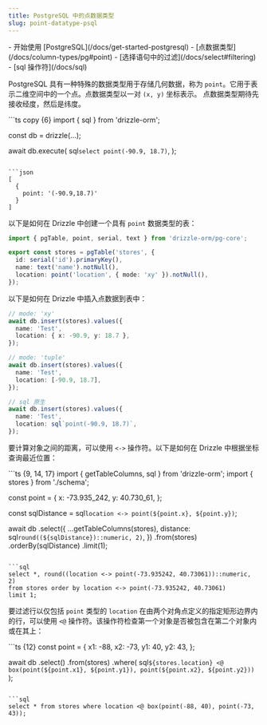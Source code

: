 ```yaml
---
title: PostgreSQL 中的点数据类型
slug: point-datatype-psql
---
```



<Prerequisites>
- 开始使用 [PostgreSQL](/docs/get-started-postgresql)
- [点数据类型](/docs/column-types/pg#point)
- [选择语句中的过滤](/docs/select#filtering)
- [sql 操作符](/docs/sql)
</Prerequisites>

PostgreSQL 具有一种特殊的数据类型用于存储几何数据，称为 `point`。它用于表示二维空间中的一个点。点数据类型以一对 `(x, y)` 坐标表示。
点数据类型期待先接收经度，然后是纬度。

<Section>
```ts copy {6}
import { sql } from 'drizzle-orm';

const db = drizzle(...);

await db.execute(
  sql`select point(-90.9, 18.7)`,
);
```

```json
[ 
  { 
    point: '(-90.9,18.7)' 
  }
]
```
</Section>

以下是如何在 Drizzle 中创建一个具有 `point` 数据类型的表：

```ts {6}
import { pgTable, point, serial, text } from 'drizzle-orm/pg-core';

export const stores = pgTable('stores', {
  id: serial('id').primaryKey(),
  name: text('name').notNull(),
  location: point('location', { mode: 'xy' }).notNull(),
});
```

以下是如何在 Drizzle 中插入点数据到表中：

```ts {4, 10, 16}
// mode: 'xy'
await db.insert(stores).values({
  name: 'Test',
  location: { x: -90.9, y: 18.7 },
});

// mode: 'tuple'
await db.insert(stores).values({
  name: 'Test',
  location: [-90.9, 18.7],
});

// sql 原生
await db.insert(stores).values({
  name: 'Test',
  location: sql`point(-90.9, 18.7)`,
});
```

要计算对象之间的距离，可以使用 `<->` 操作符。以下是如何在 Drizzle 中根据坐标查询最近位置：

<Section>
```ts {9, 14, 17}
import { getTableColumns, sql } from 'drizzle-orm';
import { stores } from './schema';

const point = {
  x: -73.935_242,
  y: 40.730_61,
};

const sqlDistance = sql`location <-> point(${point.x}, ${point.y})`;

await db
  .select({
    ...getTableColumns(stores),
    distance: sql`round((${sqlDistance})::numeric, 2)`,
  })
  .from(stores)
  .orderBy(sqlDistance)
  .limit(1);
```

```sql
select *, round((location <-> point(-73.935242, 40.73061))::numeric, 2)
from stores order by location <-> point(-73.935242, 40.73061)
limit 1;
```
</Section>

要过滤行以仅包括 `point` 类型的 `location` 在由两个对角点定义的指定矩形边界内的行，可以使用 `<@` 操作符。该操作符检查第一个对象是否被包含在第二个对象内或在其上：

<Section>
```ts {12}
const point = {
  x1: -88,
  x2: -73,
  y1: 40,
  y2: 43,
};

await db
  .select()
  .from(stores)
  .where(
    sql`${stores.location} <@ box(point(${point.x1}, ${point.y1}), point(${point.x2}, ${point.y2}))`
  );
```

```sql
select * from stores where location <@ box(point(-88, 40), point(-73, 43));
```
</Section>



